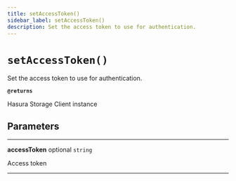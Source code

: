 ```yaml
---
title: setAccessToken()
sidebar_label: setAccessToken()
description: Set the access token to use for authentication.
---
```


# `setAccessToken()`

Set the access token to use for authentication.

**`@returns`**

Hasura Storage Client instance

## Parameters

---

**<span className="parameter-name">accessToken</span>** <span className="optional-status">optional</span> `string`

Access token

---
